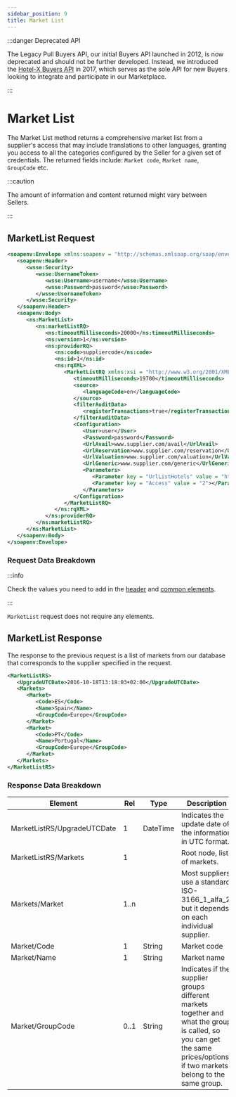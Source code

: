 ```yaml
---
sidebar_position: 9
title: Market List
---
```


:::danger Deprecated API

The Legacy Pull Buyers API, our initial Buyers API launched in 2012, is now deprecated and should not be further developed. Instead, we introduced the [Hotel-X Buyers API](/docs/apis/for-buyers/hotel-x-pull-buyers-api/quickstart) in 2017, which serves as the sole API for new Buyers looking to integrate and participate in our Marketplace.

:::

# Market List

The Market List method returns a comprehensive market list from a supplier's access that may include translations to other languages, granting you access to all the categories configured by the Seller for a given set of credentials. The returned fields include: `Market code`, `Market name`, `GroupCode` etc.

:::caution

The amount of information and content returned might vary between Sellers.

:::

## MarketList Request

```xml
<soapenv:Envelope xmlns:soapenv = "http://schemas.xmlsoap.org/soap/envelope/" xmlns:ns = "http://schemas.xmltravelgate.com/hub/2012/06" xmlns:wsse = "http://docs.oasis-open.org/wss/2004/01/oasis-200401-wss-wssecurity-secext-1.0.xsd">
   <soapenv:Header>
      <wsse:Security>
         <wsse:UsernameToken>
            <wsse:Username>username</wsse:Username>
            <wsse:Password>password</wsse:Password>
         </wsse:UsernameToken>
      </wsse:Security>
   </soapenv:Header>
   <soapenv:Body>
      <ns:MarketList>
         <ns:marketListRQ>
            <ns:timeoutMilliseconds>20000</ns:timeoutMilliseconds>
            <ns:version>1</ns:version>
            <ns:providerRQ>
               <ns:code>suppliercode</ns:code>
               <ns:id>1</ns:id>
               <ns:rqXML>
                  <MarketListRQ xmlns:xsi = "http://www.w3.org/2001/XMLSchema-instance" xmlns:xsd = "http://www.w3.org/2001/XMLSchema">
                     <timeoutMilliseconds>19700</timeoutMilliseconds>
                     <source>
                        <languageCode>en</languageCode>
                     </source>
                     <filterAuditData>
                        <registerTransactions>true</registerTransactions>
                     </filterAuditData>
                     <Configuration>
                        <User>user</User>
                        <Password>password</Password>
                        <UrlAvail>www.supplier.com/avail</UrlAvail>
                        <UrlReservation>www.supplier.com/reservation</UrlReservation>
                        <UrlValuation>www.supplier.com/valuation</UrlValuation>
                        <UrlGeneric>www.supplier.com/generic</UrlGeneric>
                        <Parameters>
                           <Parameter key = "UrlListHotels" value = "http://www.supplier.com/ListHotels"></Parameter>
                           <Parameter key = "Access" value = "2"></Parameter>
                        </Parameters>
                     </Configuration>
                  </MarketListRQ>
               </ns:rqXML>
            </ns:providerRQ>
         </ns:marketListRQ>
      </ns:MarketList>
   </soapenv:Body>
</soapenv:Envelope>
```

### Request Data Breakdown

:::info

Check the values you need to add in the [header](../making-requests/request-headers) and [common elements](../making-requests/common-elements).

:::

`MarketList` request does not require any elements. 


## MarketList Response

The response to the previous request is a list of markets from our database that corresponds to the supplier specified in the request.

```xml
<MarketListRS>
   <UpgradeUTCDate>2016-10-18T13:18:03+02:00</UpgradeUTCDate>
   <Markets>
      <Market>
         <Code>ES</Code>
         <Name>Spain</Name>
         <GroupCode>Europe</GroupCode>
      </Market>
      <Market>
         <Code>PT</Code>
         <Name>Portugal</Name>
         <GroupCode>Europe</GroupCode>
      </Market>
   </Markets>
</MarketListRS>
```

### Response Data Breakdown

| Element                     | Rel  | Type     | Description                                                                               |
|-----------------------------|------|----------|-------------------------------------------------------------------------------------------|
| MarketListRS/UpgradeUTCDate | 1    | DateTime | Indicates the update date of the information in UTC format.                               |
| MarketListRS/Markets        | 1    |          | Root node, list of markets.                                                               |
| Markets/Market              | 1..n |          | Most suppliers use a standard ISO-3166_1_alfa_2, but it depends on each individual supplier.                                                                                          |
| Market/Code                 | 1    | String   | Market code                                                                               |
| Market/Name                 | 1    | String   | Market name                                                                               |
| Market/GroupCode            | 0..1 | String   | Indicates if the supplier groups different markets together and what the group is called, so you can get the same prices/options if two markets belong to the same group. |